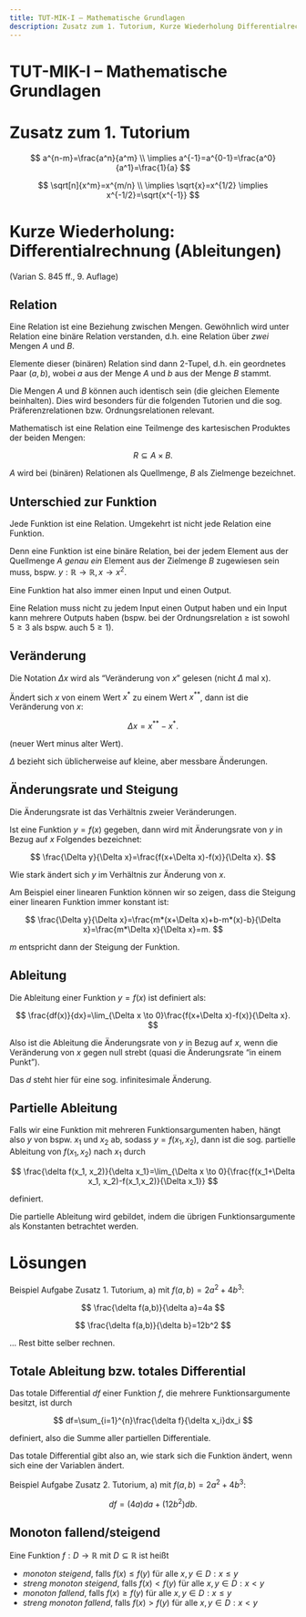 ```yaml
---
title: TUT-MIK-I – Mathematische Grundlagen
description: Zusatz zum 1. Tutorium, Kurze Wiederholung Differentialrechnung (Ableitungen), Relation, Unterschied zur Funktion
---
```


# TUT-MIK-I – Mathematische Grundlagen

# Zusatz zum 1. Tutorium

$$
a^{n-m}=\frac{a^n}{a^m} \\
\implies a^{-1}=a^{0-1}=\frac{a^0}{a^1}=\frac{1}{a}
$$

$$
\sqrt[n]{x^m}=x^{m/n} \\
\implies \sqrt{x}=x^{1/2} \implies x^{-1/2}=\sqrt{x^{-1}}
$$

# Kurze Wiederholung: Differentialrechnung (Ableitungen)

(Varian S. 845 ff., 9. Auflage)

## Relation

Eine Relation ist eine Beziehung zwischen Mengen. Gewöhnlich wird unter Relation eine binäre Relation verstanden, d.h. eine Relation über _zwei_ Mengen $A$ und $B$.

Elemente dieser (binären) Relation sind dann 2-Tupel, d.h. ein geordnetes Paar $(a,b)$, wobei $a$ aus der Menge $A$ und $b$ aus der Menge $B$ stammt.

Die Mengen $A$ und $B$ können auch identisch sein (die gleichen Elemente beinhalten). Dies wird besonders für die folgenden Tutorien und die sog. Präferenzrelationen bzw. Ordnungsrelationen relevant.

Mathematisch ist eine Relation eine Teilmenge des kartesischen Produktes der beiden Mengen:

$$
R \subseteq A \times B.
$$

$A$ wird bei (binären) Relationen als Quellmenge, $B$ als Zielmenge bezeichnet.

## Unterschied zur Funktion

Jede Funktion ist eine Relation. Umgekehrt ist nicht jede Relation eine Funktion.

Denn eine Funktion ist eine binäre Relation, bei der jedem Element aus der Quellmenge $A$ _genau ein_ Element aus der Zielmenge $B$ zugewiesen sein muss, bspw. $y: \mathbb{R} \to \mathbb{R}, x \to x^2$.

Eine Funktion hat also immer einen Input und einen Output.

Eine Relation muss nicht zu jedem Input einen Output haben und ein Input kann mehrere Outputs haben (bspw. bei der Ordnungsrelation $\geq$ ist sowohl $5 \ge 3$ als bspw. auch $5 \ge 1$).

## Veränderung

Die Notation $\Delta x$ wird als “Veränderung von $x$” gelesen (nicht $\Delta$ mal x).

Ändert sich $x$ von einem Wert $x^{*}$ zu einem Wert $x^{**}$, dann ist die Veränderung von $x$:

$$
\Delta x=x^{**}-x^{*}.
$$

(neuer Wert minus alter Wert).

$\Delta$ bezieht sich üblicherweise auf kleine, aber messbare Änderungen.

## Änderungsrate und Steigung

Die Änderungsrate ist das Verhältnis zweier Veränderungen.

Ist eine Funktion $y=f(x)$ gegeben, dann wird mit Änderungsrate von $y$ in Bezug auf $x$ Folgendes bezeichnet:

$$
\frac{\Delta y}{\Delta x}=\frac{f(x+\Delta x)-f(x)}{\Delta x}.
$$

Wie stark ändert sich $y$ im Verhältnis zur Änderung von $x$.

Am Beispiel einer linearen Funktion können wir so zeigen, dass die Steigung einer linearen Funktion immer konstant ist:

$$
\frac{\Delta y}{\Delta x}=\frac{m*(x+\Delta x)+b-m*(x)-b}{\Delta x}=\frac{m*\Delta x}{\Delta x}=m.
$$

$m$ entspricht dann der Steigung der Funktion.

## Ableitung

Die Ableitung einer Funktion $y=f(x)$ ist definiert als:

$$
\frac{df(x)}{dx}=\lim_{\Delta x \to 0}\frac{f(x+\Delta x)-f(x)}{\Delta x}.
$$

Also ist die Ableitung die Änderungsrate von $y$ in Bezug auf $x$, wenn die Veränderung von $x$ gegen null strebt (quasi die Änderungsrate “in einem Punkt”).

Das $d$ steht hier für eine sog. infinitesimale Änderung.

## Partielle Ableitung

Falls wir eine Funktion mit mehreren Funktionsargumenten haben, hängt also $y$ von bspw. $x_1$ und $x_2$ ab, sodass $y=f(x_1, x_2)$, dann ist die sog. partielle Ableitung von $f(x_1, x_2)$ nach $x_1$ durch

$$
\frac{\delta f(x_1, x_2)}{\delta x_1}=\lim_{\Delta x \to 0}{\frac{f(x_1+\Delta x_1, x_2)-f(x_1,x_2)}{\Delta x_1}}
$$

definiert.

Die partielle Ableitung wird gebildet, indem die übrigen Funktionsargumente als Konstanten betrachtet werden.

# Lösungen

Beispiel Aufgabe Zusatz 1. Tutorium, a) mit $f(a,b)=2a^2+4b^3$:

$$
\frac{\delta f(a,b)}{\delta a}=4a
$$

$$
\frac{\delta f(a,b)}{\delta b}=12b^2
$$

... Rest bitte selber rechnen.

## Totale Ableitung bzw. totales Differential

Das totale Differential $df$ einer Funktion $f$, die mehrere Funktionsargumente besitzt, ist durch

$$
df=\sum_{i=1}^{n}\frac{\delta f}{\delta x_i}dx_i
$$

definiert, also die Summe aller partiellen Differentiale.

Das totale Differential gibt also an, wie stark sich die Funktion ändert, wenn sich eine der Variablen ändert.

Beispiel Aufgabe Zusatz 2. Tutorium, a) mit $f(a,b)=2a^2+4b^3$:

$$
df=(4a)da+(12b^2)db.
$$

## Monoton fallend/steigend

Eine Funktion $f:D \to \mathbb{R}$ mit $D \subseteq \mathbb{R}$ ist heißt

- _monoton steigend_, falls $f(x) \le f(y)$ für alle $x,y \in D : x \le y$
- _streng monoton steigend_, falls $f(x) \lt f(y)$ für alle $x,y \in D : x \lt y$
- _monoton fallend_, falls $f(x) \ge f(y)$ für alle $x,y \in D : x \le y$
- _streng_ _monoton fallend_, falls $f(x) \gt f(y)$ für alle $x,y \in D : x \lt y$

<!-- [Mikroökonomie – Aufgabe T9 d](https://www.notion.so/Mikro-konomie-Aufgabe-T9-d-838bae4be2d249baa4c90ea979e3cb12)-->
